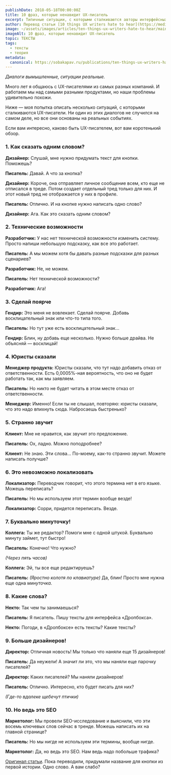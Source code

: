```yaml
---
publishDate: 2018-05-18T00:00:00Z
title: 10 фраз, которые ненавидит UX-писатель
excerpt: Типичные ситуации, с которыми сталкиваются авторы интерфейсных текстов.
author: Перевод статьи [10 things UX writers hate to hear](https://medium.com/@jsaito/10-things-ux-writers-hate-to-hear-a3d561a63ae8)
image: ~/assets/images/articles/ten-things-ux-writers-hate-to-hear/main.jpg
imageAlt: 10 фраз, которые ненавидит UX-писатель
topic: ТЕКСТЫ
tags:
  - тексты
  - теория
metadata:
  canonical: https://sobakapav.ru/publications/ten-things-ux-writers-hate-to-hear
---
```



_Диалоги вымышленные, ситуации реальные._

Много лет я общаюсь с UX-писателями из самых разных компаний. И работаем мы над самыми разными продуктами, но наши проблемы удивительно похожи.

Ниже — моя попытка описать несколько ситуаций, с которыми сталкиваются UX-писатели. Ни один из этих диалогов не случился на самом деле, но все они основаны на реальных событиях.

Если вам интересно, каково быть UX-писателем, вот вам коротенький обзор.

### 1. Как сказать одним словом?

**Дизайнер:** Слушай, мне нужно придумать текст для кнопки. Поможешь?

**Писатель:** Давай. А что за кнопка?

**Дизайнер:** Короче, она отправляет личное сообщение всем, кто еще не отписался в треде. Потом создает отдельный тред только для них. И этот новый тред не отображается у них в профиле.

**Писатель:** Отлично. И на кнопке нужно написать одно слово?

**Дизайнер:** Ага. Как это сказать одним словом?

### 2. Технические возможности

**Разработчик:** У нас нет технической возможности изменить систему. Просто напиши небольшую подсказку, как все это работает.

**Писатель:** А мы можем хотя бы давать разные подсказки для разных сценариев?

**Разработчик:** Не, не можем.

**Писатель:** Нет технической возможности?

**Разработчик:** Ага!

### 3. Сделай поярче

**Гендир:** Это меня не вовлекает. Сделай поярче. Добавь восклицательный знак или что-то типа того.

**Писатель:** Но тут уже есть восклицательный знак…

**Гендир:** Блин, ну добавь еще несколько. Нужно больше драйва. Не объясняй — восклицай!

### 4. Юристы сказали

**Менеджер продукта:** Юристы сказали, что тут надо добавить отказ от ответственности. Есть 0,0005%-ная вероятность, что оно не будет работать так, как мы заявляем.

**Писатель:** Но никто не будет читать в этом месте отказ от ответственности.

**Менеджер:** Именно! Если ты не слышал, повторяю: юристы сказали, что это надо впихнуть сюда. Набросаешь быстренько?

### 5. Странно звучит

**Клиент:** Мне не нравится, как звучит это предложение.

**Писатель:** Ох, ладно. Можно поподробнее?

**Клиент:** Не знаю. Эти слова… По-моему, как-то странно звучит. Можете написать получше?

### 6. Это невозможно локализовать

**Локализатор:** Переводчик говорит, что этого термина нет в его языке. Можешь переписать?

**Писатель:** Но мы используем этот термин вообще везде!

**Локализатор:** Сорри, придется переписать. Везде.

### 7. Буквально минуточку!

**Коллега:** Ты же редактор? Помоги мне с одной штукой. Буквально минуту займет, тут быстро!

**Писатель:** Конечно! Что нужно?

_(Через пять часов)_

**Коллега:** Эй, ты все еще редактируешь?

**Писатель:** _(Яростно колотя по клавиатуре)_ Да, блин! Просто мне нужна еще одна _минуточка_.

### 8. Какие слова?

**Некто:** Так чем ты занимаешься?

**Писатель:** Я писатель. Пишу тексты для интерфейса «Дропбокса».

**Некто:** Погоди, в «Дропбоксе» есть тексты? Какие тексты?

### 9. Больше дизайнеров!

**Директор:** Отличная новость! Мы только что наняли еще 15 дизайнеров!

**Писатель:** Да неужели! А значит ли это, что мы наняли еще парочку писателей?

**Директор:** Каких писателей? Мы наняли дизайнеров!

**Писатель:** Отлично. Интересно, кто будет писать для них?

_(Где-то вдалеке щебечут птички)_

### 10. Но ведь это SEO

**Маркетолог:** Мы провели SEO-исследование и выяснили, что эти восемь ключевых слов сейчас в тренде. Можешь написать их на главной странице?

**Писатель:** Но мы нигде не используем эти термины, вообще нигде.

**Маркетолог:** Да, но ведь это SEO. Нам ведь надо побольше трафика?

[Оригинал статьи](https://medium.com/@jsaito/10-things-ux-writers-hate-to-hear-a3d561a63ae8).
Пока переводили, придумали название для кнопки из первой истории. Одно слово. А вам слабо?






